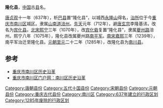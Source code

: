 {{Other places|隆化縣}}
'''隆化县'''，[[中国|中国]]古[[县|县]]名。

[[唐朝|唐]][[貞觀_(唐朝)|贞观]]十一年（637年），析[[巴县_(北周)|巴县]]置“隆化县”，以城西[[永隆山|永隆山]]得名，[[治所|治所]]位于今[[重庆市|重庆市]][[南川区|南川区]]城区。隶属[[山南道|山南道]][[涪州_(唐朝)|涪州]]。[[先天_(年号)|先天]]元年（712年），避[[唐玄宗|唐玄宗]]李隆基讳，改名为[[宾化县_(唐朝)|宾化县]]。[[北宋|北宋]][[熙宁|熙宁]]三年（1070年），改[[宾化砦|宾化砦]]复置“隆化县”，隶属[[夔州路|夔州路]]涪州。熙宁八年（1075年），隆化县改属夔州路[[南平軍_(熙寧)|南平军]]。[[南宋|南宋]][[嘉熙|嘉熙]]三年（1239年），南平军治迁至隆化县。[[元朝|元朝]][[至元_(忽必烈)|至元]]二十二年（1285年），改隆化县为[[南川县|南川县]]。

==参考==
* [https://web.archive.org/web/20090810210223/http://www.xzqh.org/html/cq/0359.html 重庆市南川区历史沿革]
* [http://www.cqnc.gov.cn/nc_Class/node_17703.htm 重庆市南川区门户网：南川区历史沿革]{{dead link|date=2018年5月 |bot=InternetArchiveBot |fix-attempted=yes }}

{{重庆行政区划小作品}}
{{DEFAULTSORT:L}}
[[Category:唐朝县份|Category:唐朝县份]]
[[Category:五代十国县份|Category:五代十国县份]]
[[Category:宋朝县份|Category:宋朝县份]]
[[Category:元朝县份|Category:元朝县份]]
[[Category:重庆古代县份|Category:重庆古代县份]]
[[Category:南川区|Category:南川区]]
[[Category:637年建立的行政区划|Category:637年建立的行政区划]]
[[Category:1285年废除的行政区划|Category:1285年废除的行政区划]]